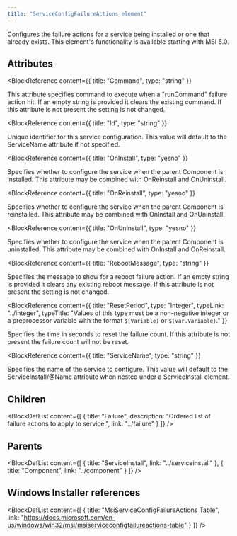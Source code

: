```yaml
---
title: "ServiceConfigFailureActions element"
---
```



Configures the failure actions for a service being installed or one that already exists. This element's functionality is available starting with MSI 5.0.


## Attributes

<BlockWrapper>

  <BlockReference
    content={{
      title: "Command",
      type: "string"
    }}
  >
  This attribute specifies command to execute when a "runCommand" failure action hit. If an empty string is provided it clears
   the existing command. If this attribute is not present the setting is not changed.
  </BlockReference>

  <BlockReference
    content={{
      title: "Id",
      type: "string"
    }}
  >
  Unique identifier for this service configuration. This value will default to the ServiceName attribute if not
   specified.
  </BlockReference>

  <BlockReference
    content={{
      title: "OnInstall",
      type: "yesno"
    }}
  >
  Specifies whether to configure the service when the parent Component is installed. This attribute may be combined with OnReinstall
   and OnUninstall.
  </BlockReference>

  <BlockReference
    content={{
      title: "OnReinstall",
      type: "yesno"
    }}
  >
  Specifies whether to configure the service when the parent Component is reinstalled. This attribute may be combined with OnInstall
   and OnUninstall.
  </BlockReference>

  <BlockReference
    content={{
      title: "OnUninstall",
      type: "yesno"
    }}
  >
  Specifies whether to configure the service when the parent Component is uninstalled. This attribute may be combined with OnInstall
   and OnReinstall.
  </BlockReference>

  <BlockReference
    content={{
      title: "RebootMessage",
      type: "string"
    }}
  >
  Specifies the message to show for a reboot failure action. If an empty string is provided it clears any existing reboot message. If this
   attribute is not present the setting is not changed.
  </BlockReference>

  <BlockReference
    content={{
      title: "ResetPeriod",
      type: "Integer",
      typeLink: "../integer",
      typeTitle: "Values of this type must be a non-negative integer or a preprocessor variable with the format `$(Variable)` or `$(var.Variable)`."
    }}
  >
  Specifies the time in seconds to reset the failure count. If this attribute is not present the failure count will not be reset.
  </BlockReference>

  <BlockReference
    content={{
      title: "ServiceName",
      type: "string"
    }}
  >
  Specifies the name of the service to configure. This value will default to the ServiceInstall/@Name attribute when nested under
   a ServiceInstall element.
  </BlockReference>

</BlockWrapper>

## Children

<BlockDefList content={[
    {
      title: "Failure",
      description: "Ordered list of failure actions to apply to service.",
      link: "../failure"
    }
  ]}
/>

## Parents

<BlockDefList content={[
    {
      title: "ServiceInstall",
      link: "../serviceinstall"
    },
    {
      title: "Component",
      link: "../component"
    }
  ]}
/>

## Windows Installer references

<BlockDefList content={[
    {
      title: "MsiServiceConfigFailureActions Table",
      link: "https://docs.microsoft.com/en-us/windows/win32/msi/msiserviceconfigfailureactions-table"
    }
  ]}
/>
